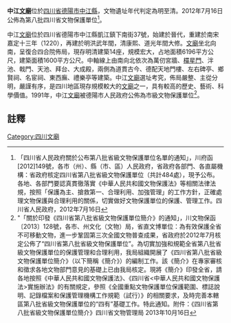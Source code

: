 {{msg:四川省文物保護單位
|名稱 = 中江[[文廟|文廟]]
|編號 = 137
|圖片 = 
|級別 = S8
|分類 = 
|時代 = [[明代|明代]]至[[清代|清代]]
|地点 = [[四川省|四川省]][[德陽市|德陽市]][[中江縣|中江縣]]
|坐標 =
|登錄 = 2012年7月16日
}}
'''中江[[文廟|文廟]]'''位於[[四川省|四川省]][[德陽市|德陽市]][[中江縣|中江縣]]，文物遺址年代判定為明至清。2012年7月16日公佈為第八批四川省文物保護單位<ref>「四川省人民政府關於公布第八批省級文物保護單位名單的通知」，川府函[2012]149號，各市（州）、縣（市、區）人民政府，省政府各部門、各直屬機構：省政府核定四川省第八批省級文物保護單位（共計484處），現予公布。各地、各部門要認真貫徹落實《中華人民共和國文物保護法》等相關法律法規，按照「保護為主、搶救第一、合理利用、加強管理」的工作方針，正確處理文物保護與合理利用的關係，切實做好文物保護單位的保護、管理工作。四川省人民政府，2012年7月16日</ref>。

中江[[文廟|文廟]]位於四川省德陽市中江縣凱江鎮下南街37號，始建於晉代，重建於南宋嘉定十三年（1220），再建於明洪武年間，清康熙、道光年間大修。[[文廟|文廟]]坐北向南，呈復合四合院佈局，現存明清建築14座，規模宏大，占地面積6196平方公尺，建築面積1600平方公尺。中軸線上由南向北依次為萬仞宮牆、[[欞星門|欞星門]]、泮池、戟門、天池、拜台、大成殿，兩側為道貫古今、德配天地門樓、左右碑亭、鄉賢祠、名宦祠、東西廡、禮樂亭等建築。中江[[文廟|文廟]]選址考究，佈局嚴整、主從分明，嚴謹有序，是四川地區現存規模較大的[[文廟|文廟]]之一，具有較高的歷史、藝術、科學價值。1991年，中江[[文廟|文廟]]被德陽市人民政府公佈為市級文物保護單位<ref>"「關於印發《四川省第八批省級文物保護單位簡介》的通知」，川文物保函〔2013〕128號，各市、州文化（文物）局，省直文博單位：為有效保護全省不可移動文物，進一步鞏固第三次全國文物普查成果，省政府於2012年7月核定公佈了“四川省第八批省級文物保護單位”。為切實加強和規範全省第八批省級文物保護單位的保護管理和合理利用，我局組織開展了《四川省第八批省級文物保護單位簡介》（以下簡稱《簡介》）的編制工作。該《簡介》在專家審核和徵求各地文物部門意見的基礎上已由我局核定。現將《簡介》印發全省，請各地按照《中華人民共和國文物保護法》、《四川省<中華人民共和國文物保護法>實施辦法》的有關規定，參照《全國重點文物保護單位保護範圍、標誌說明、記錄檔案和保護管理機構工作規範（試行）》的相關要求，及時完善本轄區第八批省級文物保護單位的“四有”基礎工作。特此通知。附件：《四川省第八批省級文物保護單位簡介》四川省文物管理局  2013年10月16日</ref>。
==註釋==
{{reflist}}

[[Category:四川文廟|Category:四川文廟]]